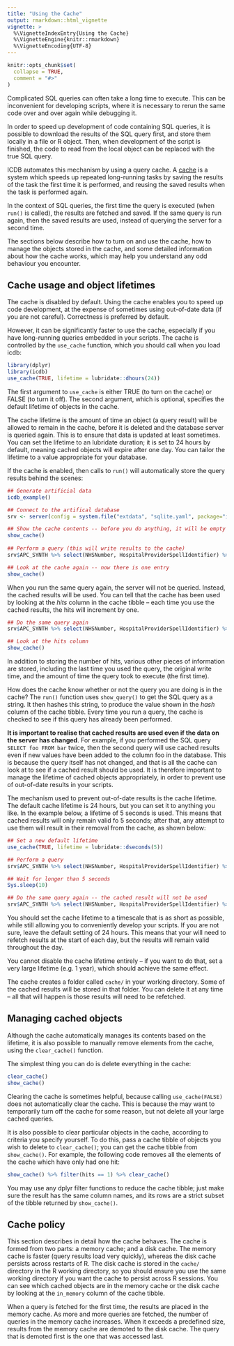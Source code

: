 ```yaml
---
title: "Using the Cache"
output: rmarkdown::html_vignette
vignette: >
  %\VignetteIndexEntry{Using the Cache}
  %\VignetteEngine{knitr::rmarkdown}
  %\VignetteEncoding{UTF-8}
---
```


```r
knitr::opts_chunk$set(
  collapse = TRUE,
  comment = "#>"
)
```

Complicated SQL queries can often take a long time to execute. This can be inconvenient for developing scripts, where it is necessary to rerun the same code over and over again while debugging it.

In order to speed up development of code containing SQL queries, it is possible to download the results of the SQL query first, and store them locally in a file or R object. Then, when development of the script is finished, the code to read from the local object can be replaced with the true SQL query.

ICDB automates this mechanism by using a query cache. A [cache](https://en.wikipedia.org/wiki/Cache_(computing)) is a system which speeds up repeated long-running tasks by saving the results of the task the first time it is performed, and reusing the saved results when the task is performed again.

In the context of SQL queries, the first time the query is executed (when `run()` is called), the results are fetched and saved. If the same query is run again, then the saved results are used, instead of querying the server for a second time.

The sections below describe how to turn on and use the cache, how to manage the objects stored in the cache, and some detailed information about how the cache works, which may help you understand any odd behaviour you encounter. 

## Cache usage and object lifetimes

The cache is disabled by default. Using the cache enables you to speed up code development, at the expense of sometimes using out-of-date data (if you are not careful). Correctness is preferred by default.

However, it can be significantly faster to use the cache, especially if you have long-running queries embedded in your scripts. The cache is controlled by the `use_cache` function, which you should call when you load icdb:

```r
library(dplyr)
library(icdb)
use_cache(TRUE, lifetime = lubridate::dhours(24))
```

The first argument to `use_cache` is either TRUE (to turn on the cache) or FALSE (to turn it off). The second argument, which is optional, specifies the default lifetime of objects in the cache.

The cache lifetime is the amount of time an object (a query result) will be allowed to remain in the cache, before it is deleted and the database server is queried again. This is to ensure that data is updated at least sometimes. You can set the lifetime to an lubridate duration; it is set to 24 hours by default, meaning cached objects will expire after one day. You can tailor the lifetime to a value appropriate for your database.

If the cache is enabled, then calls to `run()` will automatically store the query results behind the scenes:

```r
## Generate artificial data
icdb_example()

## Connect to the artifical database
srv <- server(config = system.file("extdata", "sqlite.yaml", package="icdb"))

## Show the cache contents -- before you do anything, it will be empty
show_cache()
                                       
## Perform a query (this will write results to the cache) 
srv$APC_SYNTH %>% select(NHSNumber, HospitalProviderSpellIdentifier) %>% run()

## Look at the cache again -- now there is one entry
show_cache()
```

When you run the same query again, the server will not be queried. Instead, the cached results will be used. You can tell that the cache has been used by looking at the *hits* column in the cache tibble -- each time you use the cached results, the hits will increment by one.

```r
## Do the same query again
srv$APC_SYNTH %>% select(NHSNumber, HospitalProviderSpellIdentifier) %>% run()

## Look at the hits column
show_cache()
```

In addition to storing the number of hits, various other pieces of information are stored, including the last time you used the query, the original write time, and the amount of time the query took to execute (the first time). 

How does the cache know whether or not the query you are doing is in the cache? The `run()` function uses `show_query()` to get the SQL query as a string. It then hashes this string, to produce the value shown in the *hash* column of the cache tibble. Every time you run a query, the cache is checked to see if this query has already been performed.

**It is important to realise that cached results are used even if the data on the server has changed**. For example, if you performed the SQL query `SELECT foo FROM bar` twice, then the second query will use cached results even if new values have been added to the column foo in the database. This is because the query itself has not changed, and that is all the cache can look at to see if a cached result should be used. It is therefore important to manage the lifetime of cached objects appropriately, in order to prevent use of out-of-date results in your scripts.

The mechanism used to prevent out-of-date results is the cache lifetime. The default cache lifetime is 24 hours, but you can set it to anything you like. In the example below, a lifetime of 5 seconds is used. This means that cached results will only remain valid fo 5 seconds; after that, any attempt to use them will result in their removal from the cache, as shown below:

```r
## Set a new default lifetime
use_cache(TRUE, lifetime = lubridate::dseconds(5))

## Perform a query
srv$APC_SYNTH %>% select(NHSNumber, HospitalProviderSpellIdentifier) %>% run()

## Wait for longer than 5 seconds
Sys.sleep(10)

## Do the same query again -- the cached result will not be used
srv$APC_SYNTH %>% select(NHSNumber, HospitalProviderSpellIdentifier) %>% run()
```

You should set the cache lifetime to a timescale that is as short as possible, while still allowing you to conveniently develop your scripts. If you are not sure, leave the default setting of 24 hours. This means that your will need to refetch results at the start of each day, but the results will remain valid throughout the day.

You cannot disable the cache lifetime entirely -- if you want to do that, set a very large lifetime (e.g. 1 year), which should achieve the same effect.

The cache creates a folder called `cache/` in your working directory. Some of the cached results will be stored in that folder. You can delete it at any time -- all that will happen is those results will need to be refetched.

## Managing cached objects

Although the cache automatically manages its contents based on the lifetime, it is also possible to manually remove elements from the cache, using the `clear_cache()` function.

The simplest thing you can do is delete everything in the cache:

```r
clear_cache()
show_cache()
```

Clearing the cache is sometimes helpful, because calling `use_cache(FALSE)` does not automatically clear the cache. This is because the may want to temporarily turn off the cache for some reason, but not delete all your large cached queries.

It is also possible to clear particular objects in the cache, according to criteria you specify yourself. To do this, pass a cache tibble of objects you wish to delete to `clear_cache()`; you can get the cache tibble from `show_cache()`. For example, the following code removes all the elements of the cache which have only had one hit:

```r
show_cache() %>% filter(hits == 1) %>% clear_cache()
```

You may use any dplyr filter functions to reduce the cache tibble; just make sure the result has the same column names, and its rows are a strict subset of the tibble returned by `show_cache()`.

## Cache policy

This section describes in detail how the cache behaves. The cache is formed from two parts: a memory cache; and a disk cache. The memory cache is faster (query results load very quickly), whereas the disk cache persists across restarts of R. The disk cache is stored in the `cache/` directory in the R working directory, so you should ensure you use the same working directory if you want the cache to persist across R sessions. You can see which cached objects are in the memory cache or the disk cache by looking at the `in_memory` column of the cache tibble.

When a query is fetched for the first time, the results are placed in the memory cache. As more and more queries are fetched, the number of queries in the memory cache increases. When it exceeds a predefined size, results from the memory cache are demoted to the disk cache. The query that is demoted first is the one that was accessed last.






